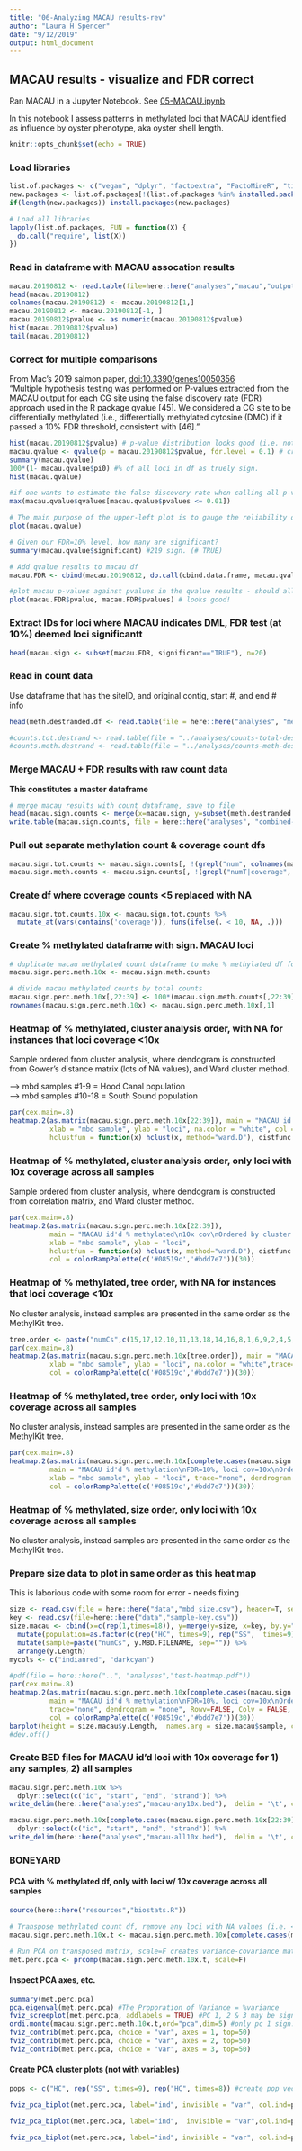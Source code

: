 ```yaml
---
title: "06-Analyzing MACAU results-rev"
author: "Laura H Spencer"
date: "9/12/2019"
output: html_document
---
```

## MACAU results - visualize and FDR correct  

Ran MACAU in a Jupyter Notebook. See [05-MACAU.ipynb](https://github.com/sr320/paper-oly-mbdbs-gen/blob/master/code/05-MACAU.ipynb)

In this notebook I assess patterns in methylated loci that MACAU identified as influence by oyster phenotype, aka oyster shell length. 

```r
knitr::opts_chunk$set(echo = TRUE)
```

### Load libraries 

```r
list.of.packages <- c("vegan", "dplyr", "factoextra", "FactoMineR", "tidyverse", "tibble", "reshape2", "gplots", "qvalue", "cluster", "here", "gridExtra") #add new libraries here 
new.packages <- list.of.packages[!(list.of.packages %in% installed.packages()[,"Package"])]
if(length(new.packages)) install.packages(new.packages)

# Load all libraries 
lapply(list.of.packages, FUN = function(X) {
  do.call("require", list(X)) 
})
```

### Read in dataframe with MACAU assocation results 

```r
macau.20190812 <- read.table(file=here::here("analyses","macau","output","20190812-macau.assoc.txt"), sep = "\t", stringsAsFactors = F)
head(macau.20190812)
colnames(macau.20190812) <- macau.20190812[1,]
macau.20190812 <- macau.20190812[-1, ] 
macau.20190812$pvalue <- as.numeric(macau.20190812$pvalue)
hist(macau.20190812$pvalue)
tail(macau.20190812)
```

### Correct for multiple comparisons 

From Mac's 2019 salmon paper, [doi:10.3390/genes10050356](10.3390/genes10050356)  
"Multiple hypothesis testing was performed on P-values extracted from the MACAU output for each CG site using the false discovery rate (FDR) approach used in the R package qvalue [45]. We considered a CG site to be differentially methylated (i.e., differentially methylated cytosine (DMC) if it passed a 10% FDR threshold, consistent with [46]."

```r
hist(macau.20190812$pvalue) # p-value distribution looks good (i.e. not u-shaped)
macau.qvalue <- qvalue(p = macau.20190812$pvalue, fdr.level = 0.1) # create qvalue object, setting FDR=10%
summary(macau.qvalue) 
100*(1- macau.qvalue$pi0) #% of all loci in df as truely sign.  
hist(macau.qvalue)

#if one wants to estimate the false discovery rate when calling all p-values ≤ 0.01 significant: 
max(macau.qvalue$qvalues[macau.qvalue$pvalues <= 0.01])

# The main purpose of the upper-left plot is to gauge the reliability of the π0 estimate, where the estimated π0 is plotted versus the tuning parameter λ. The remaining plots show how many tests are significant, as well as how many false positives to expect for each q-value cut-off.
plot(macau.qvalue)

# Given our FDR=10% level, how many are significant? 
summary(macau.qvalue$significant) #219 sign. (# TRUE)

# Add qvalue results to macau df 
macau.FDR <- cbind(macau.20190812, do.call(cbind.data.frame, macau.qvalue[c("qvalues", "pvalues", "significant")]))

#plot macau p-values against pvalues in the qvalue results - should all fall on 1:1 line (double check that pvalues are in same order) - 
plot(macau.FDR$pvalue, macau.FDR$pvalues) # looks good! 
```

### Extract IDs for loci where MACAU indicates DML, FDR test (at 10%) deemed loci significantt 

```r
head(macau.sign <- subset(macau.FDR, significant=="TRUE"), n=20)
```

### Read in count data 
Use dataframe that has the siteID, and original contig, start #, and end # info 

```r
head(meth.destranded.df <- read.table(file = here::here("analyses", "meth.destranded.df.txt"), sep = "\t", header=T, stringsAsFactors = F))
```

```r
#counts.tot.destrand <- read.table(file = "../analyses/counts-total-destrand.txt", header = T)
#counts.meth.destrand <- read.table(file = "../analyses/counts-meth-destrand.txt", header = T)
```

### Merge MACAU + FDR results with raw count data 
**This constitutes a master dataframe** 

```r
# merge macau results with count dataframe, save to file 
head(macau.sign.counts <- merge(x=macau.sign, y=subset(meth.destranded.df, siteID %in% macau.sign$id), by.x="id", by.y="siteID"))
write.table(macau.sign.counts, file = here::here("analyses", "combined-macau-FDR-counts.txt"), sep = "\t", row.names = FALSE,  quote = FALSE) 
```

### Pull out separate methylation count & coverage count dfs 

```r
macau.sign.tot.counts <- macau.sign.counts[, !(grepl("num", colnames(macau.sign.counts)))]
macau.sign.meth.counts <- macau.sign.counts[, !(grepl("numT|coverage", colnames(macau.sign.counts)))]
```

### Create df where coverage counts <5 replaced with NA 

```r
macau.sign.tot.counts.10x <- macau.sign.tot.counts %>% 
  mutate_at(vars(contains('coverage')), funs(ifelse(. < 10, NA, .)))
```

### Create % methylated dataframe with sign. MACAU loci 

```r
# duplicate macau methylated count dataframe to make % methylated df for 10x coverage (all <10x cov will be "NA"")
macau.sign.perc.meth.10x <- macau.sign.meth.counts

# divide macau methylated counts by total counts 
macau.sign.perc.meth.10x[,22:39] <- 100*(macau.sign.meth.counts[,22:39]/macau.sign.tot.counts.10x[,22:39])
rownames(macau.sign.perc.meth.10x) <- macau.sign.perc.meth.10x[,1]
```

### Heatmap of % methylated, cluster analysis order, with NA for instances that loci coverage <10x 
Sample ordered from cluster analysis, where dendogram is constructed from Gower's distance matrix (lots of NA values), and Ward cluster method. 

---> mbd samples #1-9 = Hood Canal population  
---> mbd samples #10-18 = South Sound population  

```r
par(cex.main=.8)
heatmap.2(as.matrix(macau.sign.perc.meth.10x[22:39]), main = "MACAU id'd % methylated\ngray=<10x cov\nOrdered by cluster analysis", 
          xlab = "mbd sample", ylab = "loci", na.color = "white", col = colorRampPalette(c('#08519c','#bdd7e7'))(30),
          hclustfun = function(x) hclust(x, method="ward.D"), distfunc <- function(x) daisy(x,metric="gowers"), trace="none", dendrogram = "column" )
```

### Heatmap of % methylated, cluster analysis order, only loci with 10x coverage across all samples 
Sample ordered from cluster analysis, where dendogram is constructed from correlation matrix, and Ward cluster method. 

```r
par(cex.main=.8)
heatmap.2(as.matrix(macau.sign.perc.meth.10x[22:39]), 
          main = "MACAU id'd % methylated\n10x cov\nOrdered by cluster analysis", 
          xlab = "mbd sample", ylab = "loci",  
          hclustfun = function(x) hclust(x, method="ward.D"), distfunc <- function(x) daisy(x,metric="correlation"), trace="none", dendrogram = "column",
          col = colorRampPalette(c('#08519c','#bdd7e7'))(30))
```

### Heatmap of % methylated, tree order, with NA for instances that loci coverage <10x  
No cluster analysis, instead samples are presented in the same order as the MethylKit tree. 

```r
tree.order <- paste("numCs",c(15,17,12,10,11,13,18,14,16,8,1,6,9,2,4,5,3,7), sep="")
par(cex.main=.8)
heatmap.2(as.matrix(macau.sign.perc.meth.10x[tree.order]), main = "MACAU id'd % methylated\ngray=<10x cov\nOrdered by MethylKit tree", 
          xlab = "mbd sample", ylab = "loci", na.color = "white",trace="none", dendrogram = "none", Rowv=FALSE, Colv = FALSE,
          col = colorRampPalette(c('#08519c','#bdd7e7'))(30))
```

### Heatmap of % methylated, tree order, only loci with 10x coverage across all samples 
No cluster analysis, instead samples are presented in the same order as the MethylKit tree. 

```r
par(cex.main=.8)
heatmap.2(as.matrix(macau.sign.perc.meth.10x[complete.cases(macau.sign.perc.meth.10x[tree.order]), tree.order]), 
          main = "MACAU id'd % methylation\nFDR=10%, loci cov=10x\nOrdered by MethylKit tree", 
          xlab = "mbd sample", ylab = "loci", trace="none", dendrogram = "none", Rowv=FALSE, Colv = FALSE,
          col = colorRampPalette(c('#08519c','#bdd7e7'))(30))
```

### Heatmap of % methylated, size order, only loci with 10x coverage across all samples 
No cluster analysis, instead samples are presented in the same order as the MethylKit tree. 

### Prepare size data to plot in same order as this heat map 
This is laborious code with some room for error - needs fixing  

```r
size <- read.csv(file = here::here("data","mbd_size.csv"), header=T, sep = "\t")
key <- read.csv(file=here::here("data","sample-key.csv"))
size.macau <- cbind(x=c(rep(1,times=18)), y=merge(y=size, x=key, by.y="Sample", by.x="SAMPLE")) %>%
  mutate(population=as.factor(c(rep("HC", times=9), rep("SS",  times=9)))) %>%
  mutate(sample=paste("numCs", y.MBD.FILENAME, sep="")) %>%
  arrange(y.Length)
mycols <- c("indianred", "darkcyan")

#pdf(file = here::here("..", "analyses","test-heatmap.pdf"))
par(cex.main=.8)
heatmap.2(as.matrix(macau.sign.perc.meth.10x[complete.cases(macau.sign.perc.meth.10x[size.macau$sample]), size.macau$sample]), 
          main = "MACAU id'd % methylation\nFDR=10%, loci cov=10x\nOrdered by Length", xlab = "mbd sample", ylab = "loci", 
          trace="none", dendrogram = "none", Rowv=FALSE, Colv = FALSE,
          col = colorRampPalette(c('#08519c','#bdd7e7'))(30))
barplot(height = size.macau$y.Length,  names.arg = size.macau$sample, col = mycols[size.macau$pop], cex.names =  0.8)
#dev.off()
```


### Create BED files for MACAU id'd loci with 10x coverage for 1) any samples, 2) all samples 

```r
macau.sign.perc.meth.10x %>%
  dplyr::select(c("id", "start", "end", "strand")) %>%
write_delim(here::here("analyses","macau-any10x.bed"),  delim = '\t', col_names = FALSE)

macau.sign.perc.meth.10x[complete.cases(macau.sign.perc.meth.10x[22:39]), ] %>%
  dplyr::select(c("id", "start", "end", "strand")) %>%
write_delim(here::here("analyses","macau-all10x.bed"),  delim = '\t', col_names = FALSE)
```



### BONEYARD 

#### PCA with % methylated df, only with loci w/ 10x coverage across all samples 

```r
source(here::here("resources","biostats.R"))

# Transpose methylated count df, remove any loci with NA values (i.e. <10x) 
macau.sign.perc.meth.10x.t <- macau.sign.perc.meth.10x[complete.cases(macau.sign.perc.meth.10x[22:39]), c(1,22:39)] %>% remove_rownames %>% gather(column, value, -id) %>% spread(id, value) %>% column_to_rownames(var="column")

# Run PCA on transposed matrix, scale=F creates variance-covariance matrix since all data is same units 
met.perc.pca <- prcomp(macau.sign.perc.meth.10x.t, scale=F) 
```

#### Inspect PCA axes, etc. 

```r
summary(met.perc.pca)
pca.eigenval(met.perc.pca) #The Proporation of Variance = %variance 
fviz_screeplot(met.perc.pca, addlabels = TRUE) #PC 1, 2 & 3 may be sign. 
ordi.monte(macau.sign.perc.meth.10x.t,ord="pca",dim=5) #only pc 1 sign. according to ordi.monte 
fviz_contrib(met.perc.pca, choice = "var", axes = 1, top=50)
fviz_contrib(met.perc.pca, choice = "var", axes = 2, top=50)
fviz_contrib(met.perc.pca, choice = "var", axes = 3, top=50)
```

#### Create PCA cluster plots (not with variables) 

```r
pops <- c("HC", rep("SS", times=9), rep("HC", times=8)) #create pop vector for color-coding 

fviz_pca_biplot(met.perc.pca, label="ind", invisible = "var", col.ind=pops, axes = c(1,2), pointsize=3) + ggtitle(label="PCA % methylated, loci id'd by MACAU, PC 1x2")

fviz_pca_biplot(met.perc.pca, label="ind",  invisible = "var",col.ind=pops, axes = c(1,3), pointsize=3) + ggtitle(label="PCA % methylated, loci id'd by MACAU, PC 1x3")

fviz_pca_biplot(met.perc.pca, label="ind", invisible = "var", col.ind=pops, axes = c(2,3), pointsize=3) + ggtitle(label="PCA % methylated, loci id'd by MACAU, PC 2x3")  #dimension 2 = pop separation 
```

